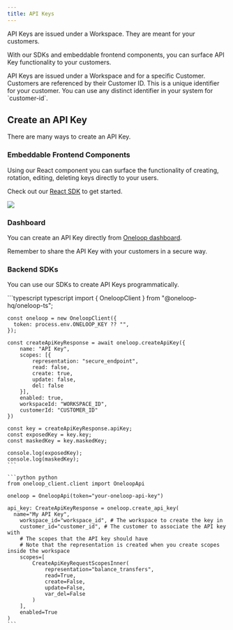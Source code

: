 ```yaml
---
title: API Keys
---
```


API Keys are issued under a Workspace. They are meant for your customers.

With our SDKs and embeddable frontend components, you can surface API Key functionality to your customers.

<Info>
  API Keys are issued under a Workspace and for a specific Customer. Customers
  are referenced by their Customer ID. This is a unique identifier for your
  customer. You can use any distinct identifier in your system for
  `customer-id`.
</Info>

## Create an API Key

There are many ways to create an API Key.

### Embeddable Frontend Components

Using our React component you can surface the functionality of creating, rotation, editing, deleting keys directly to your users.

Check out our [React SDK](https://www.npmjs.com/package/@oneloop-hq/frontend-react-sdk) to get started.

<img src="/images/ak.png" />

### Dashboard

You can create an API Key directly from [Oneloop dashboard](https://dashboard.oneloop.ai).

<Info>Remember to share the API Key with your customers in a secure way.</Info>

### Backend SDKs

You can use our SDKs to create API Keys programmatically.

<CodeGroup>
    ```typescript typescript
    import { OneloopClient } from "@oneloop-hq/oneloop-ts";

    const oneloop = new OneloopClient({
      token: process.env.ONELOOP_KEY ?? "",
    });

    const createApiKeyResponse = await oneloop.createApiKey({
        name: "API Key",
        scopes: [{
            representation: "secure_endpoint",
            read: false,
            create: true,
            update: false,
            del: false
        }],
        enabled: true,
        workspaceId: "WORKSPACE_ID",
        customerId: "CUSTOMER_ID"
    })

    const key = createApiKeyResponse.apiKey;
    const exposedKey = key.key;
    const maskedKey = key.maskedKey;

    console.log(exposedKey);
    console.log(maskedKey);
    ```

    ```python python
    from oneloop_client.client import OneloopApi

    oneloop = OneloopApi(token="your-oneloop-api-key")

    api_key: CreateApiKeyResponse = oneloop.create_api_key(
      name="My API Key",
        workspace_id="workspace_id", # The workspace to create the key in
        customer_id="customer_id", # The customer to associate the API key with
        # The scopes that the API key should have
        # Note that the representation is created when you create scopes inside the workspace
        scopes=[
            CreateApiKeyRequestScopesInner(
                representation="balance_transfers",
                read=True,
                create=False,
                update=False,
                var_del=False
            )
        ],
        enabled=True
    )
    ```

</CodeGroup>

